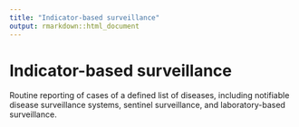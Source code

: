 ```yaml
---
title: "Indicator-based surveillance"
output: rmarkdown::html_document
---
```


# Indicator-based surveillance

Routine reporting of cases of a defined list  of diseases, including notifiable disease  surveillance  systems, sentinel  surveillance,  and  laboratory-based  surveillance.
